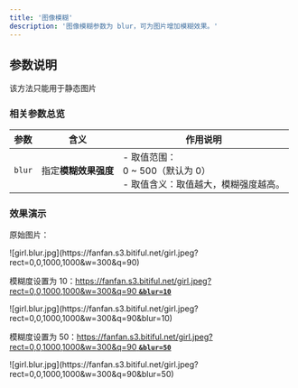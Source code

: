 ```yaml
---
title: '图像模糊'
description: '图像模糊参数为 blur，可为图片增加模糊效果。'
---
```


## 参数说明
<Warning>该方法只能用于静态图片</Warning>
### 相关参数总览

| 参数 | 含义 | 作用说明 |
| :--- | --- | --- |
| ` blur ` | 指定**模糊效果强度** | - 取值范围：<br />0 ~ 500（默认为 0）<br />- 取值含义：取值越大，模糊强度越高。 |

### 效果演示

原始图片：

<Frame>![girl.blur.jpg](https://fanfan.s3.bitiful.net/girl.jpeg?rect=0,0,1000,1000&w=300&q=90)</Frame>

模糊度设置为 10：[https://fanfan.s3.bitiful.net/girl.jpeg?rect=0,0,1000,1000&w=300&q=90 **`&blur=10`**](https://fanfan.s3.bitiful.net/girl.jpeg?rect=0,0,1000,1000&w=300&q=90&blur=10)

<Frame>![girl.blur.jpg](https://fanfan.s3.bitiful.net/girl.jpeg?rect=0,0,1000,1000&w=300&q=90&blur=10)</Frame>

模糊度设置为 50：[https://fanfan.s3.bitiful.net/girl.jpeg?rect=0,0,1000,1000&w=300&q=90 **`&blur=50`**](https://fanfan.s3.bitiful.net/girl.jpeg?rect=0,0,1000,1000&w=300&q=90&blur=50)

<Frame>![girl.blur.jpg](https://fanfan.s3.bitiful.net/girl.jpeg?rect=0,0,1000,1000&w=300&q=90&blur=50)</Frame>